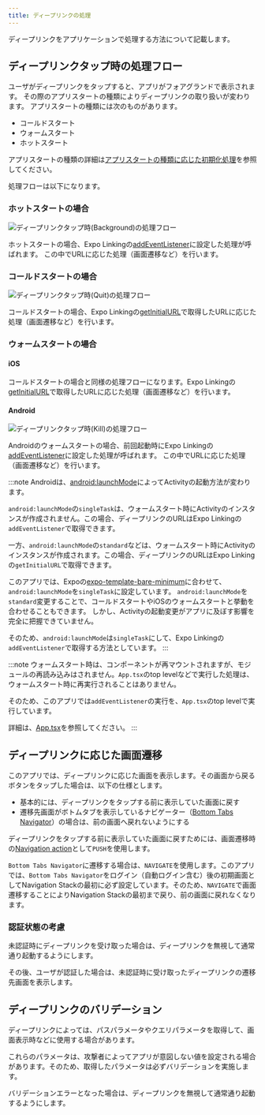 ```yaml
---
title: ディープリンクの処理
---
```


ディープリンクをアプリケーションで処理する方法について記載します。

## ディープリンクタップ時の処理フロー

ユーザがディープリンクをタップすると、アプリがフォアグランドで表示されます。
その際のアプリスタートの種類によりディープリンクの取り扱いが変わります。
アプリスタートの種類には次のものがあります。

- コールドスタート
- ウォームスタート
- ホットスタート

アプリスタートの種類の詳細は[アプリスタートの種類に応じた初期化処理](../life-cycle-management/overview.mdx#アプリスタートの種類に応じた初期化処理)を参照してください。

処理フローは以下になります。

### ホットスタートの場合

![ディープリンクタップ時(Background)の処理フロー](tap-deep-link-when-background.drawio.png)

ホットスタートの場合、Expo Linkingの[addEventListener](https://docs.expo.dev/versions/latest/sdk/linking/#linkingaddeventlistenertype-handler)に設定した処理が呼ばれます。
この中でURLに応じた処理（画面遷移など）を行います。

### コールドスタートの場合

![ディープリンクタップ時(Quit)の処理フロー](tap-deep-link-when-quit.drawio.png)

コールドスタートの場合、Expo Linkingの[getInitialURL](https://docs.expo.dev/versions/latest/sdk/linking/#linkinggetinitialurl)で取得したURLに応じた処理（画面遷移など）を行います。

### ウォームスタートの場合

#### iOS

コールドスタートの場合と同様の処理フローになります。Expo Linkingの[getInitialURL](https://docs.expo.dev/versions/latest/sdk/linking/#linkinggetinitialurl)で取得したURLに応じた処理（画面遷移など）を行います。

#### Android

![ディープリンクタップ時(Kill)の処理フロー](tap-deep-link-when-kill.drawio.png)

Androidのウォームスタートの場合、前回起動時にExpo Linkingの[addEventListener](https://docs.expo.dev/versions/latest/sdk/linking/#linkingaddeventlistenertype-handler)に設定した処理が呼ばれます。
この中でURLに応じた処理（画面遷移など）を行います。

:::note
Androidは、[android:launchMode](https://developer.android.com/guide/topics/manifest/activity-element?hl=ja#lmode)によってActivityの起動方法が変わります。

`android:launchMode`の`singleTask`は、ウォームスタート時にActivityのインスタンスが作成されません。この場合、ディープリンクのURLはExpo Linkingの`addEventListener`で取得できます。

一方、`android:launchMode`の`standard`などは、ウォームスタート時にActivityのインスタンスが作成されます。この場合、ディープリンクのURLはExpo Linkingの`getInitialURL`で取得できます。

このアプリでは、Expoの[expo-template-bare-minimum](https://github.com/expo/expo/blob/main/templates/expo-template-bare-minimum/android/app/src/main/AndroidManifest.xml#L24)に合わせて、`android:launchMode`を`singleTask`に設定しています。
`android:launchMode`を`standard`変更することで、コールドスタートやiOSのウォームスタートと挙動を合わせることもできます。
しかし、Activityの起動変更がアプリに及ぼす影響を完全に把握できていません。

そのため、`android:launchMode`は`singleTask`にして、Expo Linkingの`addEventListener`で取得する方法としています。
:::

:::note
ウォームスタート時は、コンポーネントが再マウントされますが、モジュールの再読み込みはされません。`App.tsx`のtop levelなどで実行した処理は、ウォームスタート時に再実行されることはありません。

そのため、このアプリでは`addEventListener`の実行を、`App.tsx`のtop levelで実行しています。

詳細は、[App.tsx](https://github.com/{@inject:organization}/mobile-app-crib-notes/tree/master/example-app/SantokuApp/src/apps/app/App.tsx)を参照してください。
:::

## ディープリンクに応じた画面遷移

このアプリでは、ディープリンクに応じた画面を表示します。その画面から戻るボタンをタップした場合は、以下の仕様とします。

- 基本的には、ディープリンクをタップする前に表示していた画面に戻す
- 遷移先画面がボトムタブを表示しているナビゲーター（[Bottom Tabs Navigator](https://reactnavigation.org/docs/bottom-tab-navigator/)）の場合は、前の画面へ戻れないようにする

ディープリンクをタップする前に表示していた画面に戻すためには、画面遷移時の[Navigation action](https://reactnavigation.org/docs/navigation-actions)として`PUSH`を使用します。

`Bottom Tabs Navigator`に遷移する場合は、`NAVIGATE`を使用します。このアプリでは、`Bottom Tabs Navigator`をログイン（自動ログイン含む）後の初期画面としてNavigation Stackの最初に必ず設定しています。そのため、`NAVIGATE`で画面遷移することによりNavigation Stackの最初まで戻り、前の画面に戻れなくなります。

### 認証状態の考慮

未認証時にディープリンクを受け取った場合は、ディープリンクを無視して通常通り起動するようにします。

その後、ユーザが認証した場合は、未認証時に受け取ったディープリンクの遷移先画面を表示します。

## ディープリンクのバリデーション

ディープリンクによっては、パスパラメータやクエリパラメータを取得して、画面表示時などに使用する場合があります。

これらのパラメータは、攻撃者によってアプリが意図しない値を設定される場合があります。そのため、取得したパラメータは必ずバリデーションを実施します。

バリデーションエラーとなった場合は、ディープリンクを無視して通常通り起動するようにします。
